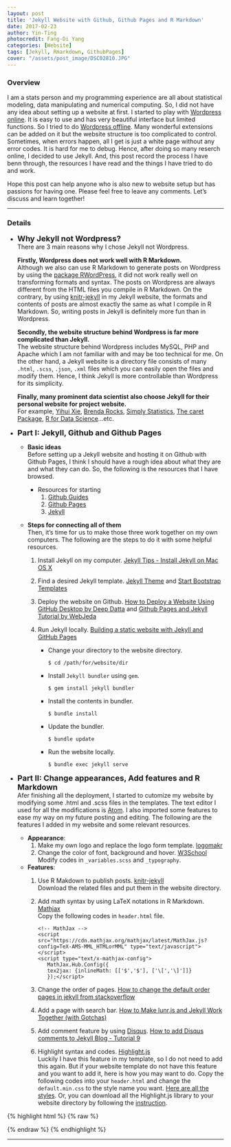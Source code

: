 ```yaml
---
layout: post
title: 'Jekyll Website with Github, Github Pages and R Markdown'
date: 2017-02-23
author: Yin-Ting
photocredit: Fang-Di Yang
categories: [Website]
tags: [Jekyll, Rmarkdown, GithubPages]
cover: "/assets/post_image/DSC02810.JPG"
---
```

### Overview
I am a stats person and my programming experience are all about statistical modeling, data manipulating and numerical computing. So, I did not have any idea about setting up a website at first. I started to play with [Wordpress online](https://wordpress.com/start/design-type-with-store). It is easy to use and has very beautiful interface but limited functions. So I tried to do [Wordpress offline](https://wordpress.org/download/). Many wonderful extensions can be added on it but the website structure is too complicated to control. Sometimes, when errors happen, all I get is just a white page without any error codes. It is hard for me to debug. Hence, after doing so many reserch online, I decided to use Jekyll. And, this post record the process I have benn through, the resources I have read and the things I have tried to do and work. 

Hope this post can help anyone who is also new to website setup but has passions for having one. Please feel free to leave any comments. Let's discuss and learn together! 

***

### Details
* **<font size="4">Why Jekyll not Wordpress? </font>** <br />
  There are 3 main reasons why I chose Jekyll not Wordpress. 
  
  **Firstly, Wordpress does not work well with R Markdown.** <br />
  Although we also can use R Markdown to generate posts on Wordpress by using the [package RWordPress](https://yihui.name/knitr/demo/wordpress/), it did not work really well on transforming formats and syntax. The posts on Wordpress are always different from the HTML files you compile in R Markdown. On the contrary, by using [knitr-jekyll](https://github.com/yihui/knitr-jekyll) in my Jekyll website, the formats and contents of posts are almost exactly the same as what I compile in R Markdown. So, writing posts in Jekyll is definitely more fun than in Wordpress. 
  
  **Secondly, the website structure behind Wordpress is far more complicated than Jekyll.** <br />
  The website structure behind Wordpress includes MySQL, PHP and Apache which I am not familiar with and may be too technical for me. On the other hand, a Jekyll website is a directory file consists of many `.html`, `.scss`, `.json`, `.xml` files which you can easily open the files and modify them. Hence, I think Jekyll is more controllable than Wordpress for its simplicity. 
  
  **Finally, many prominent data scientist also choose Jekyll for their personal website for project website.** <br /> 
  For example, [Yihui Xie](https://yihui.name), [Brenda Rocks](https://brendanrocks.com), [Simply Statistics](http://simplystatistics.org), [The caret Package](http://topepo.github.io/caret/index.html), [R for Data Science](http://r4ds.had.co.nz)...etc. 



* **<font size="4">Part I: Jekyll, Github and Github Pages</font>** <br />
  * **Basic ideas** <br />
  Before setting up a Jekyll website and hosting it on Github with Github Pages, I think I should have a rough idea about what they are and what they can do. So, the following is the resources that I have browsed.
  
    * Resources for starting
      1. [Github Guides](https://guides.github.com)
      2. [Github Pages](https://pages.github.com)
      3. [Jekyll](https://jekyllrb.com)
    
  * **Steps for connecting all of them** <br />
  Then, it's time for us to make those three work together on my own computers. The following are the steps to do it with some helpful resources. 
  
    1. Install Jekyll on my computer. [Jekyll Tips - Install Jekyll on Mac OS X](http://jekyll.tips/jekyll-casts/install-jekyll-on-os-x/)
    2. Find a desired Jekyll template. [Jekyll Theme](http://jekyllthemes.org) and [Start Bootstrap Templates](https://startbootstrap.com/template-categories/all/)
    3. Deploy the website on Github. [How to Deploy a Website Using GitHub Desktop by Deep Datta](https://www.youtube.com/watch?v=39hnYDC_o9U) and [Github Pages and Jekyll Tutorial by WebJeda](https://www.youtube.com/channel/UCbOO7d0vVo0kIrkd7m32irg)
    4. Run Jekyll locally. [Building a static website with Jekyll and GitHub Pages](http://programminghistorian.org/lessons/building-static-sites-with-jekyll-github-pages#section3a)
      
        * Change your directory to the website directory. 
        
          ```
          $ cd /path/for/website/dir
          ```
          
        * Install `Jekyll bundler` using `gem`. 
          
          ```
          $ gem install jekyll bundler
          ```
        
        * Install the contents in bundler. 
      
          ```
          $ bundle install 
          ```
      
        * Update the bundler.
          
          ```
          $ bundle update
          ```
      
        * Run the website locally.
          
          ```
          $ bundle exec jekyll serve
          ```
          


          
* **<font size="4">Part II: Change appearances, Add features and R Markdown</font>** <br />
  Afer finishing all the deployment, I started to cutomize my website by modifying some .html and .scss files in the templates. The text editor I used for all the modifications is [Atom](https://atom.io). I also imported some features to ease my way on my future posting and editing. The following are the features I added in my website and some relevant resources. 

  * **Appearance**:
    1. Make my own logo and replace the logo form template. [logomakr](https://logomakr.com)  
    2. Change the color of font, background and hover. [W3School](https://www.w3schools.com/colors/colors_picker.asp) <br />
      Modify codes in `_variables.scss` and `_typography`. 
      
  * **Features**: 
    1. Use R Makdown to publish posts. [knitr-jekyll](https://github.com/yihui/knitr-jekyll) <br /> 
       Download the related files and put them in the website directory. 
    2. Add math syntax by using LaTeX notations in R Markdown. [Mathjax](http://docs.mathjax.org/en/latest/start.html) <br />
       Copy the following codes in `header.html` file. 
       
       ```
       <!-- MathJax -->
       <script src="https://cdn.mathjax.org/mathjax/latest/MathJax.js?config=TeX-AMS-MML_HTMLorMML" type="text/javascript"></script>
       <script type="text/x-mathjax-config">
          MathJax.Hub.Config({
          tex2jax: {inlineMath: [['$','$'], ['\[','\]']]}
          });</script>
       ```  
    3. Change the order of pages.  [How to change the default order pages in jekyll
from stackoverflow](http://stackoverflow.com/questions/13266369/how-to-change-the-default-order-pages-in-jekyll) 
    4. Add a page with search bar. [How to Make lunr.js and Jekyll Work Together (with Gotchas)](http://rayhightower.com/blog/2016/01/04/how-to-make-lunrjs-jekyll-work-together/) 
    5. Add comment feature by using [Disqus](https://disqus.com). [How to add Disqus comments to Jekyll Blog - Tutorial 9](https://www.youtube.com/watch?v=etvHFmVCvj8)
    6. Highlight syntax and codes. [Highlight.js](https://highlightjs.org) <br />
    Luckily I have this feature in my template, so I do not need to add this again. But if your website template do not have this feature and you want to add it, here is how you may want to do. Copy the following codes into your `header.html` and change the `default.min.css` to the style name you want. [Here are all the styles](https://highlightjs.org/static/demo/). Or, you can download all the Highlight.js library to your website directory by following the [instruction](https://highlightjs.org/usage/). 

{% highlight html %}
{% raw %}
<link rel="stylesheet"  href="//cdnjs.cloudflare.com/ajax/libs/highlight.js/9.9.0/styles/default.min.css">
<script src="//cdnjs.cloudflare.com/ajax/libs/highlight.js/9.9.0/highlight.min.js"></script>
{% endraw %}
{% endhighlight %}
      
  

***